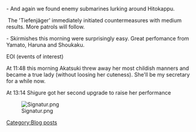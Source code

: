 - And again we found enemy submarines lurking around Hitokappu. 

 The 'Tiefenjäger' immediately initiated countermeasures with medium results. More patrols will follow.

- Skirmishes this morning were surprisingly easy. Great perfomance from Yamato, Haruna and Shoukaku.



EOI (events of interest)

At 11:48 this morning Akatsuki threw away her most childish manners and became a true lady (without loosing her cuteness). She'll be my secretary for a while now.

At 13:14 Shigure got her second upgrade to raise her performance

[[File:Signatur.png|left]]
[[Category:Blog posts]]